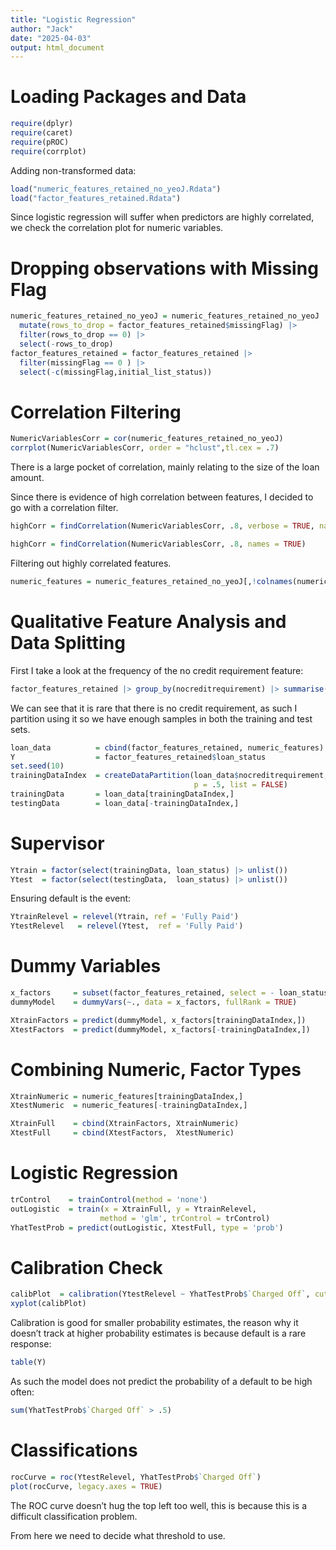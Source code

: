 ```yaml
---
title: "Logistic Regression"
author: "Jack"
date: "2025-04-03"
output: html_document
---
```


# Loading Packages and Data

```r
require(dplyr)
require(caret)
require(pROC)
require(corrplot)
```

Adding non-transformed data:

```r
load("numeric_features_retained_no_yeoJ.Rdata")
load("factor_features_retained.Rdata")
```

Since logistic regression will suffer when predictors are highly correlated, we check the correlation plot for numeric variables.

# Dropping observations with Missing Flag

```r
numeric_features_retained_no_yeoJ = numeric_features_retained_no_yeoJ |> 
  mutate(rows_to_drop = factor_features_retained$missingFlag) |> 
  filter(rows_to_drop == 0) |> 
  select(-rows_to_drop)
factor_features_retained = factor_features_retained |> 
  filter(missingFlag == 0 ) |> 
  select(-c(missingFlag,initial_list_status))
```

# Correlation Filtering

```r
NumericVariablesCorr = cor(numeric_features_retained_no_yeoJ)
corrplot(NumericVariablesCorr, order = "hclust",tl.cex = .7)
```

There is a large pocket of correlation, mainly relating to the size of the loan amount.

Since there is evidence of high correlation between features, I decided to go with a correlation filter.

```r
highCorr = findCorrelation(NumericVariablesCorr, .8, verbose = TRUE, names = TRUE)
```

```r
highCorr = findCorrelation(NumericVariablesCorr, .8, names = TRUE)
```

Filtering out highly correlated features.

```r
numeric_features = numeric_features_retained_no_yeoJ[,!colnames(numeric_features_retained_no_yeoJ) %in% highCorr]
```

# Qualitative Feature Analysis and Data Splitting

First I take a look at the frequency of the no credit requirement feature:

```r
factor_features_retained |> group_by(nocreditrequirement) |> summarise(n())
```

We can see that it is rare that there is no credit requirement, as such I partition using it so we have enough samples in both the training and test sets.

```r
loan_data          = cbind(factor_features_retained, numeric_features)
Y                  = factor_features_retained$loan_status
set.seed(10)
trainingDataIndex  = createDataPartition(loan_data$nocreditrequirement, 
                                         p = .5, list = FALSE)
trainingData       = loan_data[trainingDataIndex,]
testingData        = loan_data[-trainingDataIndex,]
```

# Supervisor

```r
Ytrain = factor(select(trainingData, loan_status) |> unlist())
Ytest  = factor(select(testingData,  loan_status) |> unlist())
```

Ensuring default is the event:

```r
YtrainRelevel = relevel(Ytrain, ref = 'Fully Paid')
YtestRelevel   = relevel(Ytest,  ref = 'Fully Paid')
```

# Dummy Variables

```r
x_factors     = subset(factor_features_retained, select = - loan_status)
dummyModel    = dummyVars(~., data = x_factors, fullRank = TRUE)

XtrainFactors = predict(dummyModel, x_factors[trainingDataIndex,])
XtestFactors  = predict(dummyModel, x_factors[-trainingDataIndex,])
```

# Combining Numeric, Factor Types

```r
XtrainNumeric = numeric_features[trainingDataIndex,]
XtestNumeric  = numeric_features[-trainingDataIndex,]

XtrainFull    = cbind(XtrainFactors, XtrainNumeric)
XtestFull     = cbind(XtestFactors,  XtestNumeric)
```

# Logistic Regression

```r
trControl    = trainControl(method = 'none')
outLogistic  = train(x = XtrainFull, y = YtrainRelevel,
                    method = 'glm', trControl = trControl)
YhatTestProb = predict(outLogistic, XtestFull, type = 'prob')
```

# Calibration Check

```r
calibPlot  = calibration(YtestRelevel ~ YhatTestProb$`Charged Off`, cuts = 5)
xyplot(calibPlot)
```

Calibration is good for smaller probability estimates, the reason why it doesn't track at higher probability estimates is because default is a rare response:

```r
table(Y)
```

As such the model does not predict the probability of a default to be high often:

```r
sum(YhatTestProb$`Charged Off` > .5)
```

# Classifications

```r
rocCurve = roc(YtestRelevel, YhatTestProb$`Charged Off`)
plot(rocCurve, legacy.axes = TRUE)
```

The ROC curve doesn't hug the top left too well, this is because this is a difficult classification problem.

From here we need to decide what threshold to use.
